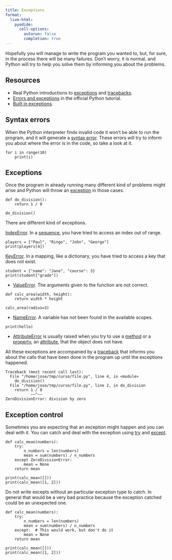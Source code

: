 ```yaml
---
title: Exceptions
format:
  live-html:
    pyodide:
      cell-options:
        autorun: false
        completion: true
---
```


Hopefully you will manage to write the program you wanted to, but, for sure, in the process there will be many failures.
Don't worry, it is normal, and Python will try to help you solve them by informing you about the problems.

## Resources

- Real Python introductions to [exceptions](https://realpython.com/python-exceptions/) and [tracebacks](https://realpython.com/python-traceback/).
- [Errors and exceptions](https://docs.python.org/3/tutorial/errors.html) in the official Python tutorial.
- [Built in exceptions](https://docs.python.org/3/library/exceptions.html#concrete-exceptions).

## Syntax errors

When the Python interpreter finds invalid code it won't be able to run the program, and it will generate a [syntax error](https://docs.python.org/3/tutorial/errors.html#syntax-errors).
These errors will try to inform you about where the error is in the code, so take a look at it.

```pyodide
for i in range(10)
    print(i)
```

## Exceptions

Once the program in already running many different kind of problems might arise and Python will throw an [exception](https://docs.python.org/3/tutorial/errors.html#exceptions) in those cases.

```pyodide
def do_division():
    return 1 / 0

do_division()
```

There are different kind of exceptions.

[IndexError](https://docs.python.org/3/library/exceptions.html#IndexError). In a [sequence]((https://docs.python.org/3/glossary.html#term-sequence)), you have tried to access an index out of range.

```pyodide
players = ["Paul", "Ringo", "John", "George"]
print(players[4])
```

[KeyError](https://docs.python.org/3/library/exceptions.html#KeyError). In a mapping, like a dictionary, you have tried to access a key that does not exist.

```pyodide
student = {"name": "Jane", "course": 3}
print(student["grade"])
```

- [ValueError](https://docs.python.org/3/library/exceptions.html#ValueError). The arguments given to the function are not correct.

```pyodide
def calc_area(width, height):
    return width * height

calc_area(radius=3)
```

- [NameError](https://docs.python.org/3/library/exceptions.html#NameError). A variable has not been found in the available scopes.

```pyodide
print(hello)
```

- [AttributeError](https://docs.python.org/3/library/exceptions.html#AttributeError) is usually raised when you try to use a [method](https://docs.python.org/3/glossary.html#term-method) or a [property](https://en.wikipedia.org/wiki/Property_(programming)), an [attribute](https://docs.python.org/3/glossary.html#term-attribute), that the object does not have.

All these exceptions are accompanied by a [traceback](https://en.wikipedia.org/wiki/Stack_trace) that informs you about the calls that have been done in the program up until the exceptions happened.

```
Traceback (most recent call last):
  File "/home/jose/tmp/curso/file.py", line 4, in <module>
    do_division()
  File "/home/jose/tmp/curso/file.py", line 2, in do_division
    return 1 / 0
           ~~^~~
ZeroDivisionError: division by zero
```

## Exception control

Sometimes you are expecting that an exception might happen and you can deal with it.
You can catch and deal with the exception using [try](https://docs.python.org/3/reference/compound_stmts.html#try) and [except](https://docs.python.org/3/reference/compound_stmts.html#except-clause).


```pyodide
def calc_mean(numbers):
    try:
        n_numbers = len(numbers)
        mean = sum(numbers) / n_numbers
    except ZeroDivisionError:
        mean = None
    return mean

print(calc_mean([]))
print(calc_mean([1, 2]))
```

Do not write excepts without an particular exception type to catch. In general that would be a very bad practice because the exception catched could be an unexpected one.

```pyodide
def calc_mean(numbers):
    try:
        n_numbers = len(numbers)
        mean = sum(numbers) / n_numbers
    except:  # This would work, but don't do it
        mean = None
    return mean

print(calc_mean([]))
print(calc_mean([1, 2]))
```
